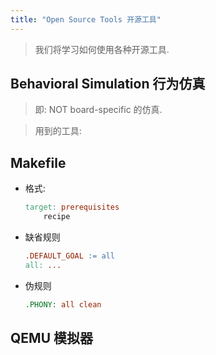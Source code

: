 ```yaml
---
title: "Open Source Tools 开源工具"
---
```


> 我们将学习如何使用各种开源工具.

## Behavioral Simulation 行为仿真

> 即: NOT board-specific 的仿真.

> 用到的工具: 

## Makefile

- 格式:

    ```makefile
    target: prerequisites
        recipe
    ```

- 缺省规则

    ```makefile
    .DEFAULT_GOAL := all
    all: ...
    ```

- 伪规则

    ```makefile
    .PHONY: all clean
    ```

## QEMU 模拟器


